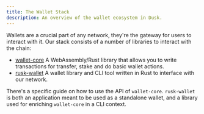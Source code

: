 ```yaml
---
title: The Wallet Stack
description: An overview of the wallet ecosystem in Dusk.
---
```


Wallets are a crucial part of any network, they're the gateway for users to interact with it. Our stack consists of a number of libraries to interact with the chain:

- [wallet-core](https://github.com/dusk-network/rusk/tree/master/wallet-core)
    A WebAssembly/Rust library that allows you to write transactions for transfer, stake and do basic wallet actions.
- [rusk-wallet](https://github.com/dusk-network/rusk/tree/master/rusk-wallet/)
    A wallet library and CLI tool written in Rust to interface with our network.

There's a specific guide on how to use the API of `wallet-core`. `rusk-wallet` is both an application meant to be used as a standalone wallet, and a library used for enriching `wallet-core` in a CLI context.

